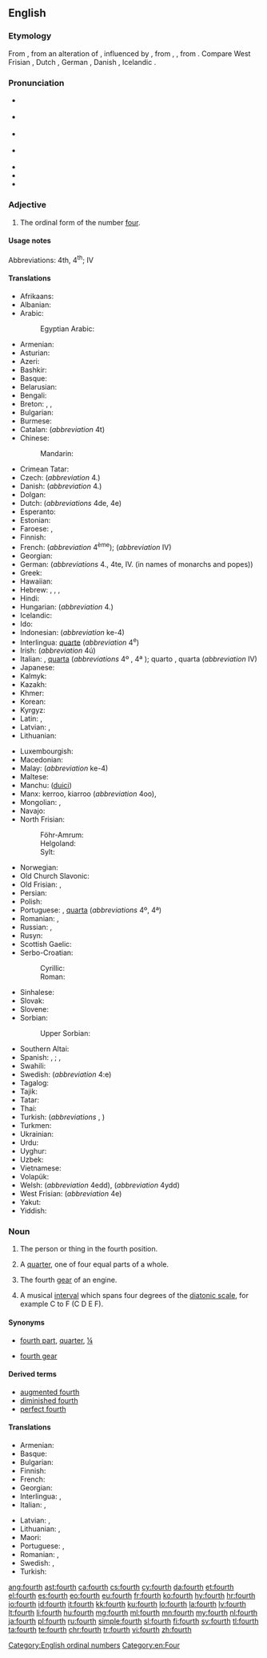 ==English==
{{wikipedia}}
{{number box|en|4}}

===Etymology===
From {{etyl|enm|en}} {{m|enm|fourthe}}, from an alteration of {{m|enm|ferthe}}, influenced by {{m|en|four}}, from {{etyl|ang|en}} {{m|ang|feorþa}}, {{m|ang|fēowerþa}}, from {{etyl|gem-pro|en}} {{m|gem-pro|*fedurþô}}. Compare West Frisian {{m|fy|fjirde}}, Dutch {{m|nl|vierde}}, German {{m|de|vierte}}, Danish {{m|da|fjerde}}, Icelandic {{m|is|fjórði}}.

===Pronunciation===
* {{a|RP}} {{IPA|/fɔːθ/|lang=en}}
* {{a|GenAm}} {{IPA|/fɔɹθ/|lang=en}}
* {{a|rhotic|horse-hoarse}} {{IPA|/fo(ː)ɹθ/|lang=en}}
* {{a|nonrhotic|horse-hoarse}} {{IPA|/foəθ/|lang=en}}
* {{audio|en-us-fourth.ogg|Audio (US)|lang=en}}
* {{rhymes|ɔː(ɹ)θ|lang=en}}
* {{homophones|lang=en|forth}}

===Adjective===
{{en-adj|-}}

# The ordinal form of the number [[four]].

====Usage notes====
Abbreviations: 4th, 4<sup>th</sup>; {{qualifier|in names of monarchs and popes, and formal names in English}} IV

====Translations====
{{trans-top|fourth}}
* Afrikaans: {{t|af|vierde}}
* Albanian: {{t+|sq|katërt}}
* Arabic: {{t|ar|رَابِع|m}}
*: Egyptian Arabic: {{t|arz|رابع|m|tr=raabi3|sc=Arab}}
* Armenian: {{t|hy|չորրորդ}}
* Asturian: {{t+|ast|cuartu}}
* Azeri: {{t|az|dördüncü}}
* Bashkir: {{t|ba|дүртенсе|sc=Cyrl}}
* Basque: {{t+|eu|laugarren}}
* Belarusian: {{t|be|чацвёрты|m|sc=Cyrl}}
* Bengali: {{t|bn|চতুর্থ|tr=côturthô}}
* Breton: {{t+|br|pevare|m|f}}, {{t+|br|pedervet|f}}, {{t+|br|pevarvet|m}}
* Bulgarian: {{t+|bg|четвъ́рти|m|sc=Cyrl}}
* Burmese: {{t+|my|စတုတ္ထ|sc=Mymr}}
* Catalan: {{t+|ca|quart}} (''abbreviation'' 4t)
* Chinese:
*: Mandarin: {{t+|cmn|第四|tr=dìsì|sc=Hani}}
* Crimean Tatar: {{t|crh|dörtünci}}
* Czech: {{t+|cs|čtvrtý}} (''abbreviation'' 4.)
* Danish: {{t+|da|fjerde}} (''abbreviation'' 4.)
* Dolgan: {{t|dlg|төрдүс}}
* Dutch: {{t+|nl|vierde}} (''abbreviations'' 4de, 4e)
* Esperanto: {{t+|eo|kvara}}
* Estonian: {{t|et|neljas}}
* Faroese: {{t|fo|fjórði}}, {{t|fo|4.}}
* Finnish: {{t+|fi|neljäs}}
* French: {{t+|fr|quatrième}} {{qualifier|before the noun}} (''abbreviation'' 4<sup>ème</sup>); {{qualifier|in names of monarchs, popes, and formal names in English}} {{t+|fr|quatre}} {{qualifier|after the name}} (''abbreviation'' IV)
* Georgian: {{t|ka|მეოთხე}}
* German: {{t+|de|vierte}} (''abbreviations'' 4., 4te, IV. (in names of monarchs and popes))
* Greek: {{t+|el|τέταρτος}}
* Hawaiian: {{t|haw|hā}}
* Hebrew: {{t|he|רביעי|tr=rebîy‛îy, rebi‛îy|sc=Hebr}}, {{t|he|רביעית|f|tr=revi'it|sc=Hebr}}, {{t|he|רביעיים|p|tr=revi'iyim|sc=Hebr}}, {{t|he|רביעיות|p|tr=revi'iyot|sc=Hebr}}
* Hindi: {{t|hi|चौथा|tr=cauthā|sc=Deva}}
* Hungarian: {{t+|hu|negyedik}} (''abbreviation'' 4.)
* Icelandic: {{t|is|fjórði}}
* Ido: {{t+|io|quaresma}}
* Indonesian: {{t+|id|keempat}} (''abbreviation'' ke-4)
* Interlingua: [[quarte]] (''abbreviation'' 4<sup>e</sup>)
* Irish: {{t|ga|ceathrú}} (''abbreviation'' 4ú)
* Italian: {{t+|it|quarto}} {{g|m}}, [[quarta]] {{g|f}} {{qualifier|before the noun}} (''abbreviations'' 4º {{g|m}}, 4ª {{g|f}}); {{qualifier|in names of monarchs and popes}} quarto {{g|m}}, quarta {{g|f}} {{qualifier|after the name}} (''abbreviation'' IV)
* Japanese: {{t|ja|四番目|tr=よんばんめ, yonban-me|sc=Jpan}}
* Kalmyk: {{t|xal|дөрвдгч}}
* Kazakh: {{t|kk|төртінші|sc=Cyrl}}
* Khmer: {{t|km|ទីបួន|tr=tii buən|sc=Khmr}}
* Korean: {{t+|ko|넷째|sc=Kore}}
* Kyrgyz: {{t+|ky|төртүнчү|sc=Cyrl}}
* Latin: {{t+|la|quartus}}, {{t|la|quartum|n}}
* Latvian: {{t+|lv|ceturtais|m}}, {{t|lv|ceturtā|f}}
* Lithuanian: {{t+|lt|ketvirtas}}
{{trans-mid}}
* Luxembourgish: {{t|lb|véiert}}
* Macedonian: {{t|mk|четврт|m|sc=Cyrl}}
* Malay: {{t+|ms|keempat}} (''abbreviation'' ke-4)
* Maltese: {{t|mt|ir-raba'}}
* Manchu: ([[duici]])
* Manx: kerroo, kiarroo (''abbreviation'' 4oo), {{t|gv|kerroo}}
* Mongolian: {{t|mn|дөрөвдүгээр|sc=Cyrl}}, {{t|mn|дөрөвдэх|sc=Cyrl}}
* Navajo: {{t|nv|dį́į́ʼ góneʼ}}
* North Frisian:
*: Föhr-Amrum: {{t|frr|fjuard}}
*: Helgoland: {{t|frr|fear}}
*: Sylt: {{t|frr|fjåårt}}
* Norwegian: {{t|no|fjärde}}
* Old Church Slavonic: {{t|cu|чєтврьтъ|sc=Cyrs}}
* Old Frisian: {{t|ofs|fiuwerda}}, {{t|ofs|fiārda}}
* Persian: {{t+|fa|چهارم|tr=čahârom|sc=fa-Arab}}
* Polish: {{t+|pl|czwarty}} <!-- [[czwarta]] {{f}}, [[czwarte]] {{n}} -->
* Portuguese: {{t+|pt|quarto|m}}, [[quarta]] {{g|f}} (''abbreviations'' 4º, 4ª)
* Romanian: {{t+|ro|patrulea|m}}, {{t|ro|patra|f}}
* Russian: {{t+|ru|четвёртый|m}}, {{qualifier|abbreviation}} {{t|ru|4-ый}}
* Rusyn: {{t|rue|четве́ртый|sc=Cyrl}}
* Scottish Gaelic: {{qualifier|abbreviation 4mh}} {{t|gd|ceathramh|alt=an ceathramh}}
* Serbo-Croatian:
*: Cyrillic: {{t|sh|четврти}}
*: Roman: {{t+|sh|četvrti|m}}
* Sinhalese: {{t|si|සතරවැනි|sc=Sinh}}
* Slovak: {{t|sk|štvrtý|m}}
* Slovene: {{t+|sl|četrti|m}}
* Sorbian:
*: Upper Sorbian: {{t|hsb|štwórty}}
* Southern Altai: {{t|alt|тӧртинчи|tr=törtinçi|sc=Cyrl}}
* Spanish: {{t+|es|cuarto|m}}, {{qualifier|abbreviation}} {{t|es|4º}}; {{t+|es|cuarta|f}}, {{qualifier|abbreviation}} {{t|es|4ª}}
* Swahili: {{t|sw|ya nne}}
* Swedish: {{t+|sv|fjärde}} (''abbreviation'' 4:e)
* Tagalog: {{t+|tl|ikaapat}}
* Tajik: {{t+|tg|чаҳорум|sc=Cyrl}}
* Tatar: {{t|tt|дүртенче|sc=Cyrl}}
* Thai: {{t|th|ที่สี่|tr=têe sèe|sc=Thai}}
* Turkish: {{t+|tr|dördüncü}} (''abbreviations'' {{t|tr|4'üncü}}, {{t|tr|4.}})
* Turkmen: {{t|tk|dördünji}}
* Ukrainian: {{t+|uk|четве́ртий|m|sc=Cyrl}}
* Urdu: {{t|ur|چوتھا|tr=cauthā|sc=ur-Arab}}
* Uyghur: {{t|ug|تۆتىنچى|sc=ug-Arab}}
* Uzbek: {{t+|uz|toʻrtinchi}}
* Vietnamese: {{t+|vi|thứ tư}}
* Volapük: {{t+|vo|folid}}
* Welsh: {{t|cy|pedwaredd|f}} (''abbreviation'' 4edd), {{t+|cy|pedwerydd|m}} (''abbreviation'' 4ydd)
* West Frisian: {{t+|fy|fjirde}} (''abbreviation'' 4e)
* Yakut: {{t|sah|төрдүс|sc=Cyrl}}
* Yiddish: {{t|yi|פֿירט|tr=firt|sc=Hebr}}
{{trans-bottom}}

===Noun===
{{en-noun}}

# {{context|not used in the plural|lang=en}} The person or thing in the fourth position.
# {{context|chiefly American}} A [[quarter]], one of four equal parts of a whole.
# {{context|not used in the plural|lang=en}} The fourth [[gear]] of an engine.
# {{context|music|lang=en}} A musical [[interval]] which spans four degrees of the [[diatonic scale]], for example C to F (C D E F).

====Synonyms====
* {{sense|quarter}} [[fourth part]], [[quarter]], [[¼]]
* {{sense|gear}} [[fourth gear]]

====Derived terms====
{{der-top}}
* [[augmented fourth]]
* [[diminished fourth]]
* [[perfect fourth]]
{{der-bottom}}

====Translations====
{{trans-top|person or thing in the fourth position}}
* Armenian: {{t|hy|չորրորդ}}
* Basque: {{t+|eu|laugarren}}
* Bulgarian: {{t+|bg|четвърти|m|sc=Cyrl}}
* Finnish: {{t+|fi|neljäs}}
* French: {{t+|fr|quatrième|m|f}}
* Georgian: {{t|ka|მეოთხე}}
* Interlingua: {{t|ia|quarto|m}}, {{t|ia|quarta|f}}
* Italian: {{t+|it|quarto|m}}, {{t|it|quarta|f}}
{{trans-mid}}
* Latvian: {{t+|lv|ceturtais|m}}, {{t|lv|ceturtā|f}}
* Lithuanian: {{t+|lt|ketvirtas|m}}, {{t|lt|ketvirta|f}}
* Maori: {{t|mi|tuawhā}}
* Portuguese: {{t+|pt|quarto|m}}, {{t+|pt|quarta|f}}
* Romanian: {{t|ro|cel al patrulea|m}}, {{t|ro|cea a patra|f}}
* Swedish: {{t+|sv|fjärde|c}}, {{t+|sv|fyra|c}}
* Turkish: {{t+|tr|dördüncü}}
{{trans-bottom}}
{{trans-see|quarter}}
{{trans-see|fourth gear}}

[[Category:English ordinal numbers]]
[[Category:en:Four]]

[[ang:fourth]]
[[ast:fourth]]
[[ca:fourth]]
[[cs:fourth]]
[[cy:fourth]]
[[da:fourth]]
[[et:fourth]]
[[el:fourth]]
[[es:fourth]]
[[eo:fourth]]
[[eu:fourth]]
[[fr:fourth]]
[[ko:fourth]]
[[hy:fourth]]
[[hr:fourth]]
[[io:fourth]]
[[id:fourth]]
[[it:fourth]]
[[kk:fourth]]
[[ku:fourth]]
[[lo:fourth]]
[[la:fourth]]
[[lv:fourth]]
[[lt:fourth]]
[[li:fourth]]
[[hu:fourth]]
[[mg:fourth]]
[[ml:fourth]]
[[mn:fourth]]
[[my:fourth]]
[[nl:fourth]]
[[ja:fourth]]
[[pl:fourth]]
[[ru:fourth]]
[[simple:fourth]]
[[sl:fourth]]
[[fi:fourth]]
[[sv:fourth]]
[[tl:fourth]]
[[ta:fourth]]
[[te:fourth]]
[[chr:fourth]]
[[tr:fourth]]
[[vi:fourth]]
[[zh:fourth]]